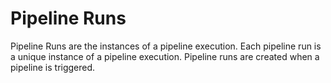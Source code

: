 
# Pipeline Runs

Pipeline Runs are the instances of a pipeline execution. Each pipeline run is a unique instance of a pipeline execution. Pipeline runs are created when a pipeline is triggered.